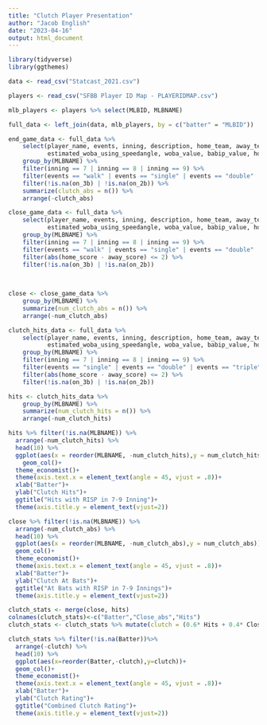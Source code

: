 ---
title: "Clutch Player Presentation"
author: "Jacob English"
date: "2023-04-16"
output: html_document
---

```{r}
library(tidyverse)
library(ggthemes)

data <- read_csv("Statcast_2021.csv")


```

```{r}
players <- read_csv("SFBB Player ID Map - PLAYERIDMAP.csv") 

mlb_players <- players %>% select(MLBID, MLBNAME)

full_data <- left_join(data, mlb_players, by = c("batter" = "MLBID"))

```




```{r}
end_game_data <- full_data %>%
    select(player_name, events, inning, description, home_team, away_team, on_3b, on_2b, on_1b, outs_when_up, estimated_ba_using_speedangle, 
           estimated_woba_using_speedangle, woba_value, babip_value, home_score, away_score, MLBNAME) %>%
    group_by(MLBNAME) %>%
    filter(inning == 7 | inning == 8 | inning == 9) %>%
    filter(events == "walk" | events == "single" | events == "double" | events == "triple" | events == "home_run" | events == "HBP" | events == "sac_fly") %>%
    filter(!is.na(on_3b) | !is.na(on_2b)) %>%
    summarize(clutch_abs = n()) %>%
    arrange(-clutch_abs)

```




```{r}
close_game_data <- full_data %>%
    select(player_name, events, inning, description, home_team, away_team, on_3b, on_2b, on_1b, outs_when_up, estimated_ba_using_speedangle, 
           estimated_woba_using_speedangle, woba_value, babip_value, home_score, away_score, MLBNAME) %>%
    group_by(MLBNAME) %>%
    filter(inning == 7 | inning == 8 | inning == 9) %>%
    filter(events == "walk" | events == "single" | events == "double" | events == "triple" | events == "home_run" | events == "HBP" | events == "sac_fly") %>%
    filter(abs(home_score - away_score) <= 2) %>%
    filter(!is.na(on_3b) | !is.na(on_2b))
    
    
```


```{r}
close <- close_game_data %>%
    group_by(MLBNAME) %>%
    summarize(num_clutch_abs = n()) %>%
    arrange(-num_clutch_abs)
```




```{r}
clutch_hits_data <- full_data %>%
    select(player_name, events, inning, description, home_team, away_team, on_3b, on_2b, on_1b, outs_when_up, estimated_ba_using_speedangle, 
           estimated_woba_using_speedangle, woba_value, babip_value, home_score, away_score, MLBNAME) %>%
    group_by(MLBNAME) %>%
    filter(inning == 7 | inning == 8 | inning == 9) %>%
    filter(events == "single" | events == "double" | events == "triple" | events == "home_run") %>%
    filter(abs(home_score - away_score) <= 2) %>%
    filter(!is.na(on_3b) | !is.na(on_2b))
```



```{r}
hits <- clutch_hits_data %>%
    group_by(MLBNAME) %>%
    summarize(num_clutch_hits = n()) %>%
    arrange(-num_clutch_hits)
```



```{r}
hits %>% filter(!is.na(MLBNAME)) %>%
  arrange(-num_clutch_hits) %>% 
  head(10) %>% 
  ggplot(aes(x = reorder(MLBNAME, -num_clutch_hits),y = num_clutch_hits)) + 
    geom_col()+
  theme_economist()+
  theme(axis.text.x = element_text(angle = 45, vjust = .8))+
  xlab("Batter")+
  ylab("Clutch Hits")+
  ggtitle("Hits with RISP in 7-9 Inning")+
  theme(axis.title.y = element_text(vjust=2))

close %>% filter(!is.na(MLBNAME)) %>%
  arrange(-num_clutch_abs) %>% 
  head(10) %>% 
  ggplot(aes(x = reorder(MLBNAME, -num_clutch_abs),y = num_clutch_abs)) + 
  geom_col()+
  theme_economist()+
  theme(axis.text.x = element_text(angle = 45, vjust = .8))+
  xlab("Batter")+
  ylab("Clutch At Bats")+
  ggtitle("At Bats with RISP in 7-9 Innings")+
  theme(axis.title.y = element_text(vjust=2))
```

```{r}
clutch_stats <- merge(close, hits)
colnames(clutch_stats)<-c("Batter","Close_abs","Hits")
clutch_stats <- clutch_stats %>% mutate(clutch = (0.6* Hits + 0.4* Close_abs)) 

clutch_stats %>% filter(!is.na(Batter))%>% 
  arrange(-clutch) %>% 
  head(10) %>% 
  ggplot(aes(x=reorder(Batter,-clutch),y=clutch))+
  geom_col()+
  theme_economist()+
  theme(axis.text.x = element_text(angle = 45, vjust = .8))+
  xlab("Batter")+
  ylab("Clutch Rating")+
  ggtitle("Combined Clutch Rating")+
  theme(axis.title.y = element_text(vjust=2))

```

